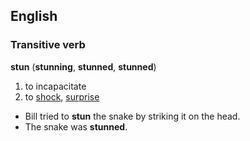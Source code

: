 == English ==

===Transitive verb===
'''stun''' ('''stunning''', '''stunned''', '''stunned''')

#to incapacitate
#to [[shock]], [[surprise]]

* Bill tried to '''stun''' the snake by striking it on the head.
* The snake was '''stunned'''.